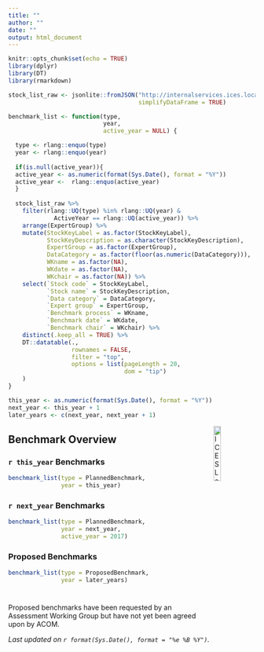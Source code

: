 ```yaml
---
title: ""
author: ""
date: ""
output: html_document
---
```


```r
knitr::opts_chunk$set(echo = TRUE)
library(dplyr)
library(DT)
library(rmarkdown)

stock_list_raw <- jsonlite::fromJSON("http://internalservices.ices.local:60/api/SDInternalDWs",
                                     simplifyDataFrame = TRUE)

benchmark_list <- function(type,
                           year,
                           active_year = NULL) {

  type <- rlang::enquo(type)
  year <- rlang::enquo(year)
  
  if(is.null(active_year)){
  active_year <- as.numeric(format(Sys.Date(), format = "%Y"))
  active_year <-  rlang::enquo(active_year)
  } 
  
  stock_list_raw %>% 
    filter(rlang::UQ(type) %in% rlang::UQ(year) & 
             ActiveYear == rlang::UQ(active_year)) %>% 
    arrange(ExpertGroup) %>% 
    mutate(StockKeyLabel = as.factor(StockKeyLabel),
           StockKeyDescription = as.character(StockKeyDescription),
           ExpertGroup = as.factor(ExpertGroup),
           DataCategory = as.factor(floor(as.numeric(DataCategory))),
           WKname = as.factor(NA),
           WKdate = as.factor(NA),
           WKchair = as.factor(NA)) %>% 
    select(`Stock code` = StockKeyLabel,
           `Stock name` = StockKeyDescription,
           `Data category` = DataCategory,
           `Expert group` = ExpertGroup,
           `Benchmark process` = WKname,
           `Benchmark date` = WKdate,
           `Benchmark chair` = WKchair) %>% 
    distinct(.keep_all = TRUE) %>% 
    DT::datatable(.,
                  rownames = FALSE,
                  filter = "top",
                  options = list(pageLength = 20,
                                 dom = "tip")
    )
}

this_year <- as.numeric(format(Sys.Date(), format = "%Y"))
next_year <- this_year + 1
later_years <- c(next_year, next_year + 1)

```

[<img align="right" alt="ICES Logo" width="17%" height="17%" src="http://ices.dk/_layouts/15/1033/images/icesimg/iceslogo.png">](http://ices.dk)

## Benchmark Overview {.tabset .tabset-fade .tabset-pills}

### `r this_year` Benchmarks
```r

benchmark_list(type = PlannedBenchmark,
               year = this_year)
```

### `r next_year` Benchmarks
```r

benchmark_list(type = PlannedBenchmark,
               year = next_year,
               active_year = 2017)

```

### Proposed Benchmarks
```r

benchmark_list(type = ProposedBenchmark,
               year = later_years)

```

#
Proposed benchmarks have been requested by an Assessment Working Group but have not yet been agreed upon by ACOM.

_Last updated on `r format(Sys.Date(), format = "%e %B %Y")`._
